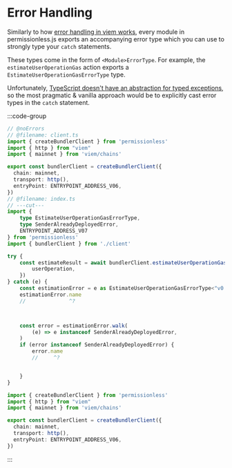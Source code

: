 
<VersionWarning version="0.1" />

# Error Handling 

Similarly to how [error handling in viem works](https://viem.sh/docs/error-handling), every module in permissionless.js exports an accompanying error type which you can use to strongly type your `catch` statements.

These types come in the form of `<Module>ErrorType`. For example, the `estimateUserOperationGas` action exports a `EstimateUserOperationGasErrorType` type.

Unfortunately, [TypeScript doesn't have an abstraction for typed exceptions](https://github.com/microsoft/TypeScript/issues/13219), so the most pragmatic & vanilla approach would be to explicitly cast error types in the `catch` statement.

:::code-group

```ts [example.ts] twoslash
// @noErrors
// @filename: client.ts
import { createBundlerClient } from 'permissionless'
import { http } from "viem"
import { mainnet } from 'viem/chains'

export const bundlerClient = createBundlerClient({
  chain: mainnet,
  transport: http(),
  entryPoint: ENTRYPOINT_ADDRESS_V06,
})
// @filename: index.ts
// ---cut---
import { 
    type EstimateUserOperationGasErrorType, 
    type SenderAlreadyDeployedError,
	ENTRYPOINT_ADDRESS_V07
} from 'permissionless'
import { bundlerClient } from './client'

try {
	const estimateResult = await bundlerClient.estimateUserOperationGas({
		userOperation,
	})
} catch (e) {
	const estimationError = e as EstimateUserOperationGasErrorType<"v0.7">
	estimationError.name
	//              ^?



	const error = estimationError.walk(
		(e) => e instanceof SenderAlreadyDeployedError,
	)
	if (error instanceof SenderAlreadyDeployedError) {
		error.name
		//     ^?


	}
}
```

```ts [client.ts]
import { createBundlerClient } from 'permissionless'
import { http } from "viem"
import { mainnet } from 'viem/chains'

export const bundlerClient = createBundlerClient({
  chain: mainnet,
  transport: http(),
  entryPoint: ENTRYPOINT_ADDRESS_V06,
})
```

:::